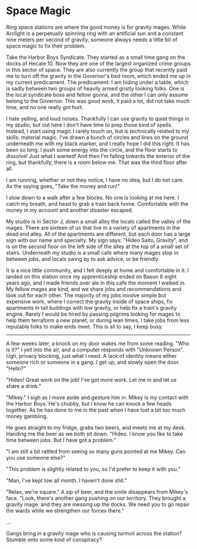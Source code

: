 # Space Magic

Ring space stations are where the good money is for gravity mages. While Arclight is a perpetually spinning ring with an artificial sun and a constant nine meters per second of gravity, someone always needs a little bit of space magic to fix their problem.

Take the Harbor Boys Syndicate. They started as a small time gang on the docks of Hecate 10. Now they are one of the largest organized crime groups in this sector of space. They are also currently the group that recently paid me to turn off the gravity in the Governor's bed room, which ended me up in my current predicament. The predicament: I am hiding under a table, which is sadly between two groups of heavily armed gristly looking folks. One is the local syndicate boss and fellow gonna, and the other I can only assume belong to the Governor. This was good work, it paid a lot, did not take much time, and no one really got hurt.

I hate yelling, and loud noises. Thankfully I can use gravity to quiet things in my studio, but out here I don't have time to prep those kind of spells. Instead, I start using magic I rarely touch on, but is technically related to my skills: material magic. I've drawn a bunch of circles and lines on the ground underneath me with my black marker, and I really hope I did this right. It has been so long. I push some energy into the circle, and the floor starts to dissolve! Just what I wanted! And then I'm falling towards the exterior of the ring, but thankfully, there is a room below me. That was the third floor after all.

I am running, whether or not they notice, I have no idea, but I do not care. As the saying goes, "Take the money and run!"

I slow down to a walk after a few blocks. No one is looking at me here. I catch my breath, and head to grab a train back home. Comfortable with the money in my account and another disaster escaped. 

My studio is in Sector J, down a small alley the locals called the valley of the mages. There are sixteen of us that live in a variety of apartments in the dead end alley. All of the apartments are different, but each door has a large sign with our name and specialty. My sign says: "Hideo Saito, Gravity", and is on the second floor on the left side of the alley at the top of a small set of stairs. Underneath my studio is a small cafe where many mages stop in between jobs, and locals swing by to ask advice, or be friendly.

It is a nice little community, and I felt deeply at home and comfortable in it. I landed on this station once my apprenticeship ended on Bason 6 eight years ago, and I made friends over ale in this cafe the moment I walked in. My fellow mages are kind, and we share jobs and recommendations and look out for each other. The majority of my jobs involve simple but expensive work, where I correct the gravity inside of space ships, fix apartments in tall buildings with low gravity, or help fix a train's gravity engine. Rarely I would be hired by passing pilgrims looking for mages to help them terraform a new planet, or during lean times, I take jobs from less reputable folks to make ends meet. This is all to say, I keep busy.

---

A few weeks later, a knock on my door wakes me from some reading. "Who is it?" I yell into the air, and a computer responds with "Unknown Person". Ugh, privacy blocking, just what I need. A lack of identity means either someone rich or someone in a gang. I get up, and slowly open the door. "Hello?"

"Hideo! Great work on the job! I've got more work. Let me in and let us share a drink."

"Mikey." I sigh as I move aside and gesture him in. Mikey is my contact with the Harbor Boys. He's chubby, but I know he can knock a few heads together. As he has done to me in the past when I have lost a bit too much money gambling.

He goes straight to my fridge, grabs two beers, and meets me at my desk. Handing me the beer as we both sit down. "Hideo. I know you like to take time between jobs. But I have got a problem."

"I am still a bit rattled from seeing so many guns pointed at me Mikey. Can you use someone else?"

"This problem is slightly related to you, so I'd prefer to keep it with you."

"Man, I've kept low all month. I haven't done shit."

"Relax, we're square." A sip of beer, and the smile disappears from Mikey's face. "Look, there's another gang pushing on our territory. They brought a gravity mage, and they are messing up the docks. We need you to go repair the wards while we strengthen our forces there."

...

Gangs bring in a gravity mage who is causing turmoil across the station? Stumble onto some kind of conspiracy? 
